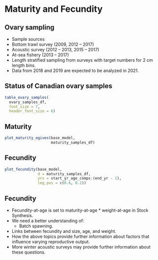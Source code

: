 # Maturity and Fecundity
## Ovary sampling
* Sample sources
- Bottom trawl survey (2009, 2012 -- 2017)
- Acoustic survey (2012 -- 2013, 2015 -- 2017)
- At-sea fishery (2013 -- 2017)
* Length stratified sampling from surveys with target numbers for 2 cm length bins.
* Data from 2018 and 2019 are expected to be analyzed in 2021.

## Status of Canadian ovary samples
```r

table_ovary_samples(
  ovary_samples_df,
  font_size = 7,
  header_font_size = 6)
```

## Maturity
```r

plot_maturity_ogives(base_model,
                     maturity_samples_df)
```

## Fecundity
```r

plot_fecundity(base_model,
               d = maturity_samples_df,
               yrs = start_yr_age_comps:(end_yr - 1),
               leg_pos = c(0.6, 0.2))
```

## Fecundity
* Fecundity-at-age is set to maturity-at-age $*$ weight-at-age in Stock
Synthesis.
* We need a better understanding of:
  - Batch spawning.
- Links between fecundity and size, age, and weight.
- How the above topics provide further information about factors that
influence varying reproductive output.
* More winter acoustic surveys may provide further information about these questions.

